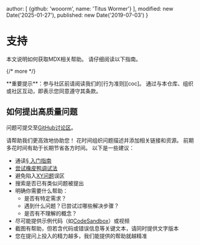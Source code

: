 
  author: [
    {github: 'wooorm', name: 'Titus Wormer'}
  ],
  modified: new Date('2025-01-27'),
  published: new Date('2019-07-03')
}

# 支持

本文说明如何获取MDX相关帮助。
请仔细阅读以下指南。

{/* more */}

<Note type="important">
  **重要提示**：参与社区前请阅读我们的[行为准则][coc]。
  通过与本仓库、组织或社区互动，即表示您同意遵守其条款。
</Note>

## 如何提出高质量问题

问题可提交至[GitHub讨论区][chat]。

请帮助我们更高效地协助您！
花时间组织问题描述并添加相关链接和资源。
前期多花时间有助于长期节省各方时间。
以下是一些建议：

* 通读[§ 入门指南][getting-started]
* [尝试橡皮鸭调试法][rubberduck]
* 避免陷入[XY问题][xy]误区
* 搜索是否已有类似问题被提出
* 明确你需要什么帮助：
  * 是否有特定需求？
  * 遇到什么问题？已尝试过哪些解决步骤？
  * 是否有不理解的概念？
* 尽可能提供示例代码（如[CodeSandbox][cs]）或视频
* 截图有帮助，但若含代码或错误信息等关键文本，请同时提供文字版本
* 您在提问上投入的精力越多，我们能提供的帮助就越精准

[chat]: https://github.com/mdx-js/mdx/discussions

[coc]: https://github.com/mdx-js/.github/blob/main/code-of-conduct.md

[cs]: https://codesandbox.io

[getting-started]: /docs/getting-started/

[rubberduck]: https://rubberduckdebugging.com

[xy]: https://meta.stackexchange.com/questions/66377/what-is-the-xy-problem/66378#66378